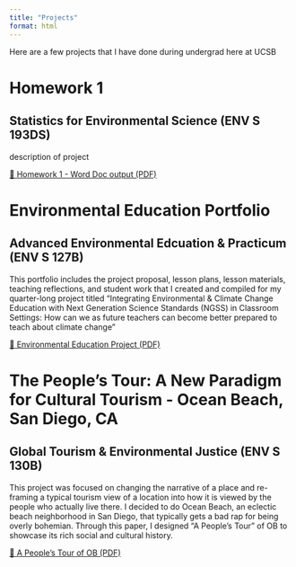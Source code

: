 ```yaml
---
title: "Projects"
format: html
---
```


Here are a few projects that I have done during undergrad here at UCSB

# Homework 1

## Statistics for Environmental Science (ENV S 193DS)

description of project

[🌸 Homework 1 - Word Doc output (PDF)](projects_files/homework1.pdf){target="_blank"}

# Environmental Education Portfolio

## Advanced Environmental Edcuation & Practicum (ENV S 127B)

This portfolio includes the project proposal, lesson plans, lesson materials, teaching reflections, and student work that I created and compiled for my quarter-long project titled “Integrating Environmental & Climate Change Education with Next Generation Science Standards (NGSS) in Classroom Settings: How can we as future teachers can become better prepared to teach about climate change”

[🌸 Environmental Education Project (PDF)](projects_files/EE_portfolio.pdf){target="_blank"}

# The People’s Tour: A New Paradigm for Cultural Tourism - Ocean Beach, San Diego, CA

## Global Tourism & Environmental Justice (ENV S 130B)

This project was focused on changing the narrative of a place and re-framing a typical tourism view of a location into how it is viewed by the people who actually live there. I decided to do Ocean Beach, an eclectic beach neighborhood in San Diego, that typically gets a bad rap for being overly bohemian. Through this paper, I designed "A People's Tour" of OB to showcase its rich social and cultural history.

[🌸 A People's Tour of OB (PDF)](projects_files/130b_paper.pdf){target="_blank"}
